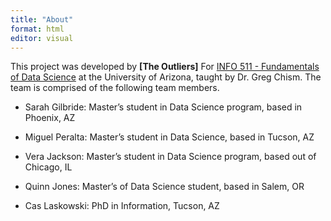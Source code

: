 ```yaml
---
title: "About"
format: html
editor: visual
---
```


This project was developed by **\[The Outliers\]** For [INFO 511 - Fundamentals of Data Science](https://datasciaz.netlify.app/) at the University of Arizona, taught by Dr. Greg Chism. The team is comprised of the following team members.

-   Sarah Gilbride: Master's student in Data Science program, based in Phoenix, AZ

-   Miguel Peralta: Master's student in Data Science, based in Tucson, AZ

-   Vera Jackson: Master's student in Data Science program, based out of Chicago, IL

-   Quinn Jones: Master's of Data Science student, based in Salem, OR

-   Cas Laskowski: PhD in Information, Tucson, AZ
